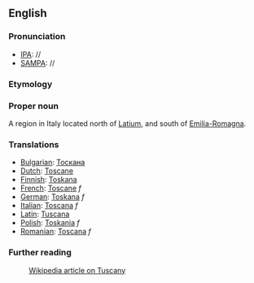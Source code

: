==English==

===Pronunciation===
*[[IPA]]: //
*[[SAMPA]]: //

===Etymology===

===Proper noun===

A region in Italy located north of [[Latium]], and south of [[Emilia-Romagna]]. 

===Translations===

*[[Bulgarian]]: [[Тоскана]]
*[[Dutch]]: [[Toscane]]
*[[Finnish]]: [[Toskana]]
*[[French]]: [[Toscane]] ''f''
*[[German]]: [[Toskana]] ''f''
*[[Italian]]: [[Toscana]] ''f''
*[[Latin]]: [[Tuscana]]
*[[Polish]]: [[Toskania]] ''f''
*[[Romanian]]: [[Toscana]] ''f''

===Further reading===

:[[en:Tuscany|Wikipedia article on Tuscany]]